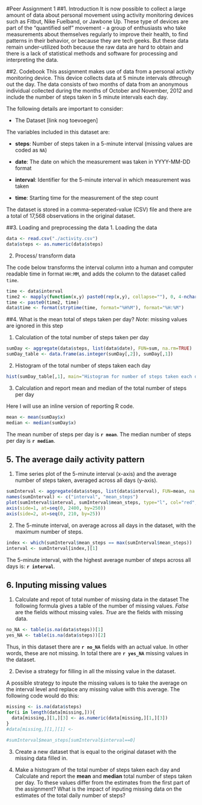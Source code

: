 #Peer Assignment 1
##1. Introduction
It is now possible to collect a large amount of data about personal movement using activity monitoring devices such as Fitbut, Nike Fuelband, or Jawbone Up. These type of devices are part of the "quantified self" movement - a group of enthusiasts who take measurements about themselves regularly to improve their health, to find patterns in their behavior, or because they are tech geeks. But these data remain under-utilized both because the raw data are hard to obtain and there is a lack of statistical methods and software for processing and interpreting the data.

##2. Codebook
This assignment makes use of data from a personal activity monitoring device. This device collects data at 5 minute intervals dthrough out the day. The data consists of two months of data from an anonymous individual collected during the months of October and November, 2012 and include the number of steps taken in 5 minute intervals each day. 

The following details are important to consider:

- The Dataset [link nog toevoegen]

The variables included in this dataset are:

- **steps**: Number of steps taken in a 5-minute interval (missing values are coded as `NA`)

- **date**: The date on which the measurement was taken in YYYY-MM-DD format

- **interval**: Identifier for the 5-minute interval in which measurement was taken

- **time**: Starting time for the measurement of the step count

The dataset is stored in a comma-seperated-value (CSV) file and there are a total of 17,568 observations in the original dataset.

##3. Loading and preprocessing the data
1. Loading the data
```r
data <- read.csv("./activity.csv")
data$steps <- as.numeric(data$steps)
```

2. Process/ transform data

The code below transforms the interval column into a human and computer readable time in format `HH:MM`, and adds the column to the dataset called `time`.
```r
time <- data$interval
time2 <- mapply(function(x,y) paste0(rep(x,y), collapse=""), 0, 4-nchar(time))
time <- paste0(time2, time)
data$time <- format(strptime(time, format="%H%M"), format="%H:%M")
```

##4. What is the mean total of steps taken per day?
*Note*: missing values are ignored in this step

1. Calculation of the total number of steps taken per day
```r
sumDay <- aggregate(data$steps, list(data$date), FUN=sum, na.rm=TRUE)
sumDay_table <- data.frame(as.integer(sumDay[,2]), sumDay[,1])
```

2. Histogram of the total number of steps taken each day
```r
hist(sumDay_table[,1], main="Histogram for number of steps taken each day", xlab="Total number of Steps", ylab="Total number of Days",col="blue", breaks=30)
```

3. Calculation and report mean and median of the total number of steps per day

Here I will use an inline version of reporting R code.
```r
mean <- mean(sumDay$x)
median <- median(sumDay$x)
```

The mean number of steps per day is **`r mean`**. The median number of steps per day is **`r median`**.

## 5. The average daily activity pattern
1. Time series plot of the 5-minute interval (x-axis) and the average number of steps taken, averaged across all days (y-axis).
```r
sumInterval <- aggregate(data$steps, list(data$interval), FUN=mean, na.rm=TRUE)
names(sumInterval) <- c("interval", "mean_steps")
plot(sumInterval$interval, sumInterval$mean_steps, type="l", col="red", xlab="Interval", ylab="Average Steps")
axis(side=1, at=seq(0, 2400, by=250))
axis(side=2, at=seq(0, 210, by=25))
```


2. The 5-minute interval, on average across all days in the dataset, with the maximum number of steps. 
```r
index <- which(sumInterval$mean_steps == max(sumInterval$mean_steps))
interval <- sumInterval[index,][1]
```

The 5-minute interval, with the highest average number of steps across all days is: **`r interval`**.

## 6. Inputing missing values
1. Calculate and repot of total number of missing data in the dataset
The following formula gives a table of the number of missing values. *False* are the fields without missing vales. *True* are the fields with missing data. 

```r
no_NA <- table(is.na(data$steps))[1]
yes_NA <- table(is.na(data$steps))[2]
```

Thus, in this dataset there are **`r no_NA`** fields with an actual value. In other words, these are not missing. In total there are **`r yes_NA`** missing values in the dataset. 

2. Devise a strategy for filling in all the missing value in the dataset.

A possible strategy to inpute the missing values is to take the average on the interval level and replace any missing value with this average. The following code would do this: 

```r
missing <- is.na(data$steps)
for(i in length(data[missing,])){
  data[missing,][1,][3] <- as.numeric(data[missing,][1,][3])
}
#data[missing,][1,][1] <- 
  
#sumInterval$mean_steps[sumInterval$interval==0]

```

3. Create a new dataset that is equal to the original dataset with the missing data filled in. 

4. Make a histogram of the total number of steps taken each day and Calculate and report the **mean** and **median** total number of steps taken per day. To these values differ from the estimates from the first part of the assignment? What is the impact of inputing missing data on the estimates of the total daily number of steps?


